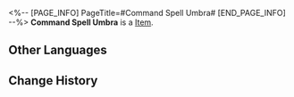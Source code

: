 <%-- [PAGE_INFO]
PageTitle=#Command Spell Umbra#
[END_PAGE_INFO] --%>
{{Item Infobox
|id          = 250608
|image       = Item Command Spell Umbra.png{{subst:void|<!--$UPLOAD:<<SpriteOutput/Rogue/Tourn/Collection/ItemFigures/IconRogueTournCollection_Fate2.png>-<Item Command Spell Umbra.png>-<Item Icons>>-->}}
|type        = 
|invCategory = 
|rarity      = 4
|effect      = 
|description = After displaying this in the Probability Museum, the Cosmic Fragments obtained after a battle victory in the Divergent Universe increases by 1.
}}
{{Description|A crystal relief modeled after Command Spells, engraved with the hero's past.}}
'''Command Spell Umbra''' is a [[Item]].

==Other Languages==
{{Other Languages
|en   = Command Spell Umbra
|zhs  = 令咒之影
|zht  = 令咒之影
|ja   = 令呪の影
|ko   = 영주의 그림자
|es   = Sombra de Hechizo de Comando
|fr   = Ombre de Sort de Commandement
|ru   = Тень командного заклинания
|th   = เงาแห่งตราบัญชา
|vi   = Cái Bóng Lệnh Chú
|de   = Schatten des Befehlszaubers
|id   = Bayangan Mantra Perintah
|pt   = Sombra do Selo de Comando
}}

==Change History==
{{Change History|3.4}}